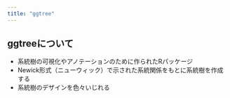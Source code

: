 ```yaml
---
title: "ggtree"
---
```

::: {.callout-note icon="false"}
## ggtreeについて
- 系統樹の可視化やアノテーションのために作られたRパッケージ
- Newick形式（ニューウィック）で示された系統関係をもとに系統樹を作成する
- 系統樹のデザインを色々いじれる
:::